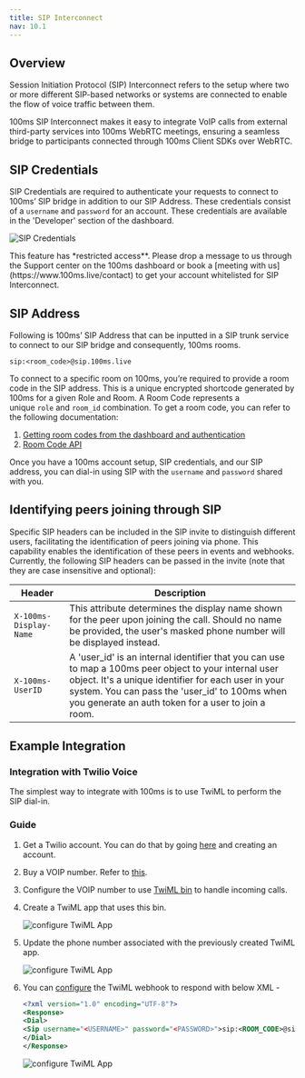 ```yaml
---
title: SIP Interconnect
nav: 10.1
---
```


## Overview

Session Initiation Protocol (SIP) Interconnect refers to the setup where two or more different SIP-based networks or systems are connected to enable the flow of voice traffic between them.

100ms SIP Interconnect makes it easy to integrate VoIP calls from external third-party services into 100ms WebRTC meetings, ensuring a seamless bridge to participants connected through 100ms Client SDKs over WebRTC.

## SIP Credentials

SIP Credentials are required to authenticate your requests to connect to 100ms’ SIP bridge in addition to our SIP Address. These credentials consist of a `username` and `password` for an account. These credentials are available in the 'Developer' section of the dashboard.

![SIP Credentials](/docs/v2/sip-credentials.png)

<Note type='warning'>
This feature has *restricted access**. Please drop a message to us through the Support center on the 100ms dashboard or book a [meeting with us](https://www.100ms.live/contact) to get your account whitelisted for SIP Interconnect.
</Note>


## SIP Address

Following is 100ms’ SIP Address that can be inputted in a SIP trunk service to connect to our SIP bridge and consequently, 100ms rooms.

`sip:<room_code>@sip.100ms.live`

To connect to a specific room on 100ms, you’re required to provide a room code in the SIP address. This is a unique encrypted shortcode generated by 100ms for a given Role and Room. A Room Code represents a unique `role` and `room_id` combination. To get a room code, you can refer to the following documentation:
1. [Getting room codes from the dashboard and authentication](/prebuilt/v2/prebuilt/room-codes/room-code-auth)
2. [Room Code API](/server-side/v2/api-reference/room-codes/room-code-overview)

Once you have a 100ms account setup, SIP credentials, and our SIP address, you can dial-in using SIP with the `username` and `password` shared with you. 

## Identifying peers joining through SIP

Specific SIP headers can be included in the SIP invite to distinguish different users, facilitating the identification of peers joining via phone. This capability enables the identification of these peers in events and webhooks. Currently, the following SIP headers can be passed in the invite (note that they are case insensitive and optional):

| Header               | Description                                                                                                                                                                                                                                                           |
|----------------------|-----------------------------------------------------------------------------------------------------------------------------------------------------------------------------------------------------------------------------------------------------------------------|
| `X-100ms-Display-Name` | This attribute determines the display name shown for the peer upon joining the call. Should no name be provided, the user's masked phone number will be displayed instead.                                                                                            |
| `X-100ms-UserID`       | A 'user_id' is an internal identifier that you can use to map a 100ms peer object to your internal user object. It's a unique identifier for each user in your system. You can pass the 'user_id' to 100ms when you generate an auth token for a user to join a room. |

## Example Integration

### Integration with Twilio Voice

The simplest way to integrate with 100ms is to use TwiML to perform the SIP dial-in.

### Guide

1. Get a Twilio account. You can do that by going [here](https://www.twilio.com/try-twilio) and creating an account.
2. Buy a VOIP number. Refer to [this](https://help.twilio.com/articles/223135247-How-to-Search-for-and-Buy-a-Twilio-Phone-Number-from-Console).
3. Configure the VOIP number to use [TwiML bin](https://www.twilio.com/docs/serverless/twiml-bins) to handle incoming calls.
4. Create a TwiML app that uses this bin.
    
    ![configure TwiML App](/docs/v2/configure-twiml-app.png)
    
5. Update the phone number associated with the previously created TwiML app.
    
    ![configure TwiML App](/docs/v2/update-phone-twiml.png)
    
6. You can [configure](https://www.twilio.com/docs/voice/twiml/sip?code-sample=code-custom-headers-with-sip&code-language=Node.js&code-sdk-version=4.x#sip-noun) the TwiML webhook to respond with below XML - 

    ```xml
    <?xml version="1.0" encoding="UTF-8"?>
    <Response>
    <Dial>
    <Sip username="<USERNAME>" password="<PASSWORD>">sip:<ROOM_CODE>@sip.100ms.live?X-100ms-Display-Name=John%20Doe&amp;X-100ms-UserID=xyz</Sip>
    </Dial>
    </Response>
    ```

    ![configure TwiML App](/docs/v2/configure-twiml-webhook.png)